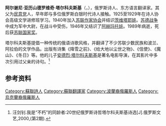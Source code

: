{{refimprove|time=2014-08-01T09:38:03+00:00}}
{{Infobox writer 
| birth_name   =  Arseny Alexandrovich Tarkovsky
| image     = Арсений_Тарковский.jpg
| caption  = 阿尔谢尼·塔尔科夫斯基 (摄于1930年代中期)
| birth_date  =  {{Birth date|1907|6|24|mf=y}} ([[New_Style|N.S.]])
| birth_place =  [[叶利扎维塔格勒|叶利扎维塔格勒]]
| death_date  =  {{death date and age|1989|5|27|1907|6|24|mf=y}}
| death_place =  [[莫斯科|莫斯科]]
| children = [[安德烈·塔尔科夫斯基|安德烈·塔尔科夫斯基]]
}}
'''阿尔谢尼·亚历山德罗维奇·塔尔科夫斯基'''（{{lang-ru|Арсе́ний Алекса́ндрович Тарко́вский}}，{{bd|1907年|6月25日|1989年|5月27日}}），俄罗斯诗人、东方语言翻译家。其父为[[民意党|民意党]]人，早年即与多位俄罗斯白银时代诗人接触。1925至1929年在诗人协会高级文学进修班学习。1940年加入[[苏联作家协会|苏联作家协会]]并结识[[茨维塔耶娃|茨维塔耶娃]]。[[苏德战争|苏德战争]]中成为军中大尉，在战斗中受伤，1946年又结识了[[阿赫玛托娃|阿赫玛托娃]]。1989年病逝，死后获[[苏联国家奖|苏联国家奖]]。

塔尔科夫斯基提倡一种传统的俄语诗歌风格，并翻译了不少苏联少数民族和波兰、阿拉伯的文学作品。出版有诗集《降雪之前》、《给大地以尘世之物》、《信使》、《魔山》、《冬日》等。他的儿子[[安德烈·塔尔科夫斯基|安德烈·塔尔科夫斯基]]是著名电影导演，在其影片中多次引用过父亲的诗句。<ref>汪剑钊.我是“不朽”的同龄者:20世纪俄罗斯诗哲塔尔科夫斯基诗选[J].俄罗斯文艺,2000,(第2期).</ref>

==参考资料==
{{reflist}}
{{Authority control}}
{{DEFAULTSORT:Tarkovsky, Arsevy}}

[[Category:蘇聯詩人|Category:蘇聯詩人]]
[[Category:蘇聯翻譯家|Category:蘇聯翻譯家]]
[[Category:波蘭裔俄羅斯人|Category:波蘭裔俄羅斯人]]
[[Category:烏克蘭裔俄羅斯人|Category:烏克蘭裔俄羅斯人]]